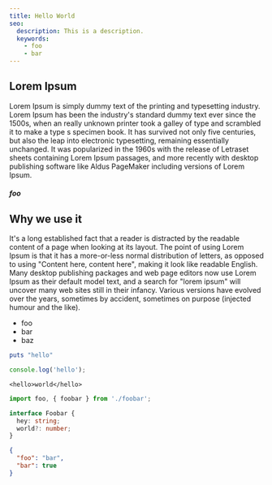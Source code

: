 ```yaml
---
title: Hello World
seo:
  description: This is a description.
  keywords:
    - foo
    - bar
---
```



## Lorem Ipsum

Lorem Ipsum is simply dummy text of the printing and typesetting industry. Lorem
Ipsum has been the industry's standard dummy text ever since the 1500s, when an
really unknown printer took a galley of type and scrambled it to make a type s
specimen book. It has survived not only five centuries, but also the leap into
electronic typesetting, remaining essentially unchanged. It was popularized in
the 1960s with the release of Letraset sheets containing Lorem Ipsum passages,
and more recently with desktop publishing software like Aldus PageMaker
including versions of Lorem Ipsum.

##### foo


## Why we use it

It's a long established fact that a reader is distracted by the readable
content of a page when looking at its layout. The point of using Lorem Ipsum is
that it has a more-or-less normal distribution of letters, as opposed to using
"Content here, content here", making it look like readable English. Many desktop
publishing packages and web page editors now use Lorem Ipsum as their default
model text, and a search for "lorem ipsum" will uncover many web sites still in
their infancy. Various versions have evolved over the years, sometimes by
accident, sometimes on purpose (injected humour and the like).

* foo
* bar
* baz


<CodeSet>

```ruby
puts "hello"
```

</CodeSet>

<CodeSet>

```javascript
console.log('hello');
```

```markup
<hello>world</hello>
```


```typescript
import foo, { foobar } from './foobar';

interface Foobar {
  hey: string;
  world?: number;
}
```
```json
{
  "foo": "bar",
  "bar": true
}
```

</CodeSet>

<Image />
